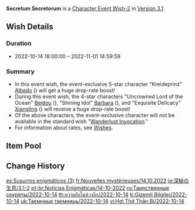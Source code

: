 {{Wish
|name              = Secretum Secretorum 2022-10-14
|image             = Secretum Secretorum 2022-10-14.png
|type              = Character Event
|type2             = Character Event-2
|duration          = event
|time_start        = 2022-10-14 18:00:00
|time_end          = 2022-11-01 14:59:59
|link              = https://www.hoyolab.com/article/12079396
|preceding         = Twilight Arbiter/2022-09-28
|preceding2        = Ballad in Goblets/2022-09-28
|succeeding        = The Moongrass' Enlightenment/2022-11-02
|succeeding2       = Tapestry of Golden Flames/2022-11-02
|alongside         = Twirling Lotus/2022-10-14
|alongside2        = Epitome Invocation/2022-10-14
|previous          = Secretum Secretorum/2021-11-24
}}
'''Secretum Secretorum''' is a [[Character Event Wish-2]] in [[Version 3.1]].

==Wish Details==
===Duration===
* 2022-10-14 18:00:00 &ndash; 2022-11-01 14:59:59

===Summary===
* In this event wish, the event-exclusive 5-star character "Kreideprinz" [[Albedo]] ({{Geo}}) will get a huge drop-rate boost!
* During this event wish, the 4-star characters "Uncrowned Lord of the Ocean" [[Beidou]] ({{Electro}}), "Shining Idol" [[Barbara]] ({{Hydro}}), and "Exquisite Delicacy" [[Xiangling]] ({{Pyro}}) will receive a huge drop-rate boost!
* Of the above characters, the event-exclusive character will not be available in the standard wish "[[Wanderlust Invocation]]."
* For information about rates, see [[Wish]]es.

==Item Pool==
{{Wish Pool
|character_5_F = Albedo
|character_4_F = Barbara; Beidou; Xiangling
|character_5   = Diluc; Jean; Keqing; Mona; Qiqi; Tighnari
|character_4   = Bennett; Chongyun; Collei; Diona; Dori; Fischl; Gorou; Kujou Sara; Kuki Shinobu; Ningguang; Noelle; Razor; Rosaria; Sayu; Shikanoin Heizou; Sucrose; Thoma; Xingqiu; Xinyan; Yanfei; Yun Jin
|weapon_4      = Dragon's Bane; Eye of Perception; Favonius Codex; Favonius Greatsword; Favonius Lance; Favonius Sword; Favonius Warbow; Lion's Roar; Rainslasher; Rust; Sacrificial Bow; Sacrificial Fragments; Sacrificial Greatsword; Sacrificial Sword; The Bell; The Flute; The Stringless; The Widsith
|weapon_3      = Black Tassel; Bloodtainted Greatsword; Cool Steel; Debate Club; Emerald Orb; Ferrous Shadow; Harbinger of Dawn; Magic Guide; Raven Bow; Sharpshooter's Oath; Skyrider Sword; Slingshot; Thrilling Tales of Dragon Slayers
}}

==Change History==
{{Change History|3.1}}

[[es:Susurros enigmáticos (3)]]
[[fr:Nouvelles mystérieuses/14.10.2022]]
[[ja:深秘の生息/3.1-2]]
[[pt-br:Notícias Enigmáticas/14-10-2022]]
[[ru:Таинственные секреты/2022-10-14]]
[[th:ความลับในห้วงลึก/2022-10-14]]
[[tr:Gizemli Bilgiler/2022-10-14]]
[[uk:Таємниця таємниць/2022-10-14]]
[[vi:Hơi Thở Thần Bí/2022-10-14]]